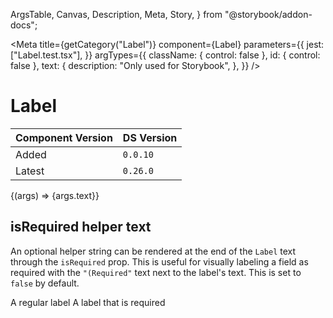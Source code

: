   ArgsTable,
  Canvas,
  Description,
  Meta,
  Story,
} from "@storybook/addon-docs";


<Meta
  title={getCategory("Label")}
  component={Label}
  parameters={{
    jest: ["Label.test.tsx"],
  }}
  argTypes={{
    className: { control: false },
    id: { control: false },
    text: {
      description: "Only used for Storybook",
    },
  }}
/>

# Label

| Component Version | DS Version |
| ----------------- | ---------- |
| Added             | `0.0.10`   |
| Latest            | `0.26.0`   |

<Description of={Label} />

<Canvas>
  <Story
    name="Label with Controls"
    args={{
      className: undefined,
      htmlFor: "id-of-input-element",
      id: "label-id",
      isRequired: false,
      text: "A label for a villager.",
    }}
  >
    {(args) => <Label {...args}>{args.text}</Label>}
  </Story>
</Canvas>

<ArgsTable story="Label with Controls" />

## isRequired helper text

An optional helper string can be rendered at the end of the `Label` text through
the `isRequired` prop. This is useful for visually labeling a field as required
with the `"(Required"` text next to the label's text. This is set to `false`
by default.

<Canvas>
  <Story name="isRequired helper text">
    <VStack>
      <Label htmlFor="label-id1">A regular label</Label>
      <Label htmlFor="label-id2" isRequired>
        A label that is required
      </Label>
    </VStack>
  </Story>
</Canvas>
